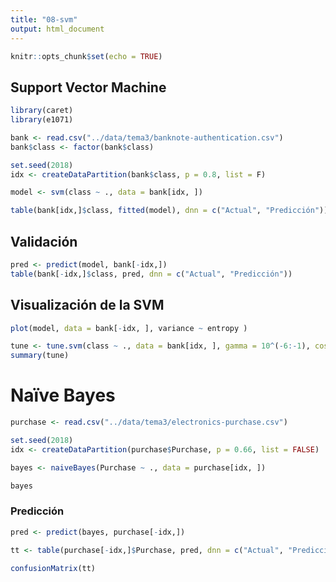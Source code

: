 ```yaml
---
title: "08-svm"
output: html_document
---
```


```r
knitr::opts_chunk$set(echo = TRUE)
```

## Support Vector Machine

```r
library(caret)
library(e1071)

bank <- read.csv("../data/tema3/banknote-authentication.csv")
bank$class <- factor(bank$class)

set.seed(2018)
idx <- createDataPartition(bank$class, p = 0.8, list = F)

model <- svm(class ~ ., data = bank[idx, ])

table(bank[idx,]$class, fitted(model), dnn = c("Actual", "Predicción"))

```

## Validación
```r

pred <- predict(model, bank[-idx,])
table(bank[-idx,]$class, pred, dnn = c("Actual", "Predicción"))

```

## Visualización de la SVM

```r
plot(model, data = bank[-idx, ], variance ~ entropy )
```

```r
tune <- tune.svm(class ~ ., data = bank[idx, ], gamma = 10^(-6:-1), cost = 10^(1:2))
summary(tune)

```

# Naïve Bayes
```r

purchase <- read.csv("../data/tema3/electronics-purchase.csv")

set.seed(2018)
idx <- createDataPartition(purchase$Purchase, p = 0.66, list = FALSE)

bayes <- naiveBayes(Purchase ~ ., data = purchase[idx, ])

bayes

```

### Predicción 
```r
pred <- predict(bayes, purchase[-idx,])

tt <- table(purchase[-idx,]$Purchase, pred, dnn = c("Actual", "Predicción"))

confusionMatrix(tt)

```

